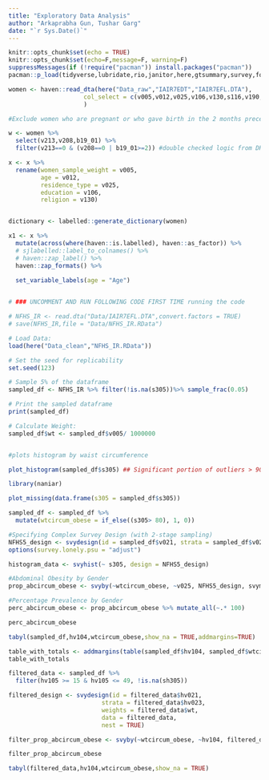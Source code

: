 ```yaml
---
title: "Exploratory Data Analysis"
author: "Arkaprabha Gun, Tushar Garg"
date: "`r Sys.Date()`"
---
```


```r
knitr::opts_chunk$set(echo = TRUE)
knitr::opts_chunk$set(echo=F,message=F, warning=F)
suppressMessages(if (!require("pacman")) install.packages("pacman"))
pacman::p_load(tidyverse,lubridate,rio,janitor,here,gtsummary,survey,foreign,haven,labelled,sjlabelled)
```


```r
women <- haven::read_dta(here("Data_raw","IAIR7EDT","IAIR7EFL.DTA"), 
                     col_select = c(v005,v012,v025,v106,v130,s116,v190,s731g,v208,v209,v213,v024,b19_01)
                     )

#Exclude women who are pregnant or who gave birth in the 2 months preceding the date of the interview (v213 ≠ 1 and (v208 = 0 or b19_01 >= 2)), with a valid BMI (v445 in 1200:6000).

w <- women %>% 
  select(v213,v208,b19_01) %>% 
  filter(v213==0 & (v208==0 | b19_01>=2)) #double checked logic from DHS repo for women BMI,https://github.com/DHSProgram/DHS-Indicators-R/blob/main/Chap11_NT/NT_WM_NUT.R

x <- x %>%
  rename(women_sample_weight = v005,
         age = v012,
         residence_type = v025,
         education = v106,
         religion = v130)


dictionary <- labelled::generate_dictionary(women)

x1 <- x %>% 
  mutate(across(where(haven::is.labelled), haven::as_factor)) %>%
  # sjlabelled::label_to_colnames() %>%
  # haven::zap_label() %>%
  haven::zap_formats() %>% 
  
  set_variable_labels(age = "Age")



```


```r
# ### UNCOMMENT AND RUN FOLLOWING CODE FIRST TIME running the code

# NFHS_IR <- read.dta("Data/IAIR7EFL.DTA",convert.factors = TRUE)
# save(NFHS_IR,file = "Data/NFHS_IR.RData")

# Load Data:
load(here("Data_clean","NFHS_IR.RData"))
```

```r
# Set the seed for replicability
set.seed(123)

# Sample 5% of the dataframe
sampled_df <- NFHS_IR %>% filter(!is.na(s305))%>% sample_frac(0.05)

# Print the sampled dataframe
print(sampled_df)
```


```r


# Calculate Weight:
sampled_df$wt <- sampled_df$v005/ 1000000


#plots histogram by waist circumference 

plot_histogram(sampled_df$s305) ## Significant portion of outliers > 900 cm waist circumference

```

```r
library(naniar)

plot_missing(data.frame(s305 = sampled_df$s305))
```



```r
sampled_df <- sampled_df %>%
  mutate(wtcircum_obese = if_else((s305> 80), 1, 0))

```



```r
#Specifying Complex Survey Design (with 2-stage sampling)
NFHS5_design <- svydesign(id = sampled_df$v021, strata = sampled_df$v023, weights = sampled_df$wt, data = sampled_df, nest = TRUE)
options(survey.lonely.psu = "adjust")


```

```r
histogram_data <- svyhist(~ s305, design = NFHS5_design)

```

```r
#Abdominal Obesity by Gender
prop_abcircum_obese <- svyby(~wtcircum_obese, ~v025, NFHS5_design, svymean, prop = "weights",na.rm = TRUE,multicore = TRUE,vartype = c("se", "ci"))

```

```r
#Percentage Prevalence by Gender
perc_abcircum_obese <- prop_abcircum_obese %>% mutate_all(~.* 100)
```
```r
perc_abcircum_obese
```

```r
tabyl(sampled_df,hv104,wtcircum_obese,show_na = TRUE,addmargins=TRUE)

```
```r
table_with_totals <- addmargins(table(sampled_df$hv104, sampled_df$wtcircum_obese, useNA = "always"), margin = 1, FUN = list(Total = sum))
table_with_totals
```


```r

filtered_data <- sampled_df %>%
  filter(hv105 >= 15 & hv105 <= 49, !is.na(sh305))
```

```r
filtered_design <- svydesign(id = filtered_data$hv021, 
                          strata = filtered_data$hv023, 
                          weights = filtered_data$wt, 
                          data = filtered_data, 
                          nest = TRUE)

```


```r
filter_prop_abcircum_obese <- svyby(~wtcircum_obese, ~hv104, filtered_design, svymean, prop = "weights",na.rm = TRUE,multicore = TRUE,vartype = c("se", "ci"))


```

```r
filter_prop_abcircum_obese
```

```r
tabyl(filtered_data,hv104,wtcircum_obese,show_na = TRUE)
```


